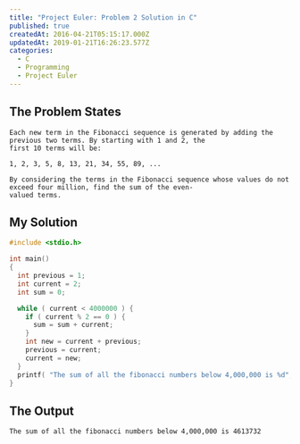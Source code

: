 ```yaml
---
title: "Project Euler: Problem 2 Solution in C"
published: true
createdAt: 2016-04-21T05:15:17.000Z
updatedAt: 2019-01-21T16:26:23.577Z
categories:
  - C
  - Programming
  - Project Euler
---
```


## The Problem States

```
Each new term in the Fibonacci sequence is generated by adding the previous two terms. By starting with 1 and 2, the
first 10 terms will be:

1, 2, 3, 5, 8, 13, 21, 34, 55, 89, ...

By considering the terms in the Fibonacci sequence whose values do not exceed four million, find the sum of the even-
valued terms.
```

## My Solution

```c
#include <stdio.h>

int main()
{
  int previous = 1;
  int current = 2;
  int sum = 0;

  while ( current < 4000000 ) {
    if ( current % 2 == 0 ) {
      sum = sum + current;
    }
    int new = current + previous;
    previous = current;
    current = new;
  }
  printf( "The sum of all the fibonacci numbers below 4,000,000 is %d", sum );
}
```

## The Output

```bash
The sum of all the fibonacci numbers below 4,000,000 is 4613732
```
